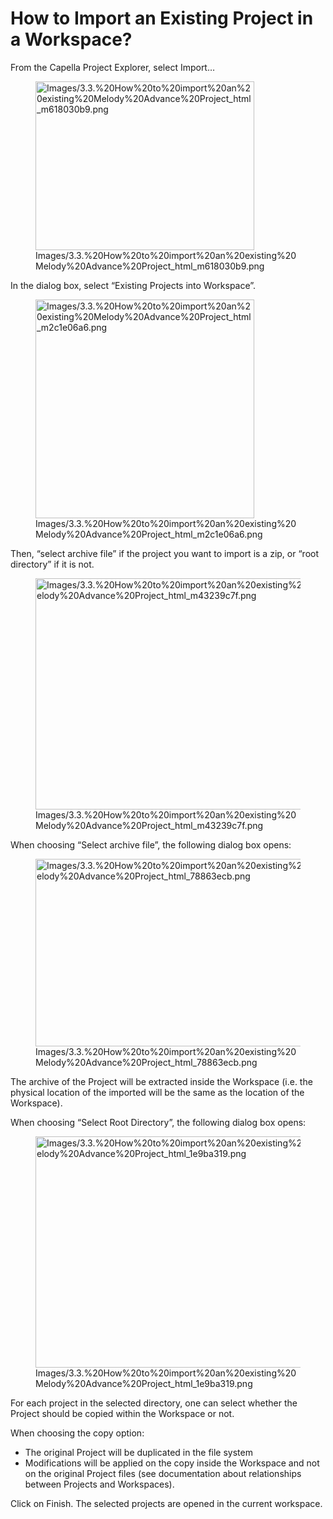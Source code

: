             
= How to Import an Existing Project in a Workspace? =
 
From the Capella Project Explorer, select Import&hellip;

 
[[Image:Images/3.3.%20How%20to%20import%20an%20existing%20Melody%20Advance%20Project_html_m618030b9.png|350x270px]]

 
In the dialog box, select &ldquo;Existing Projects into Workspace&rdquo;.

 
[[Image:Images/3.3.%20How%20to%20import%20an%20existing%20Melody%20Advance%20Project_html_m2c1e06a6.png|350x350px]]

 
Then, &ldquo;select archive file&rdquo; if the project you want to import is a zip, or &ldquo;root directory&rdquo; if it is not.

 
[[Image:Images/3.3.%20How%20to%20import%20an%20existing%20Melody%20Advance%20Project_html_m43239c7f.png|450x370px]]

 
When choosing &ldquo;Select archive file&rdquo;, the following dialog box opens:

 
[[Image:Images/3.3.%20How%20to%20import%20an%20existing%20Melody%20Advance%20Project_html_78863ecb.png|450x300px]]

 
The archive of the Project will be extracted inside the Workspace (i.e. the physical location of the imported will be the same as the location of the Workspace).

 
When choosing &ldquo;Select Root Directory&rdquo;, the following dialog box opens:

 
[[Image:Images/3.3.%20How%20to%20import%20an%20existing%20Melody%20Advance%20Project_html_1e9ba319.png|450x370px]]

 
For each project in the selected directory, one can select whether the Project should be copied within the Workspace or not.

 
When choosing the copy option:

 
* The original Project will be duplicated in the file system
* Modifications will be applied on the copy inside the Workspace and 	not on the original Project files (see documentation about 	relationships between Projects and Workspaces).
 
Click on Finish. The selected projects are opened in the current workspace.

   